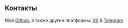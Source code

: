 ## Контакты

Мой [Github](https://github.com/Ilvamar), а также другие платформы: [VK](https://vk.com/i_marus_i) & [Telegram](https://t.me/Ilvamar)
